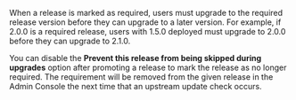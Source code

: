 When a release is marked as required, users must upgrade to the required release version before they can upgrade to a later version. For example, if 2.0.0 is a required release, users with 1.5.0 deployed must upgrade to 2.0.0 before they can upgrade to 2.1.0.

You can disable the **Prevent this release from being skipped during upgrades** option after promoting a release to mark the release as no longer required. The requirement will be removed from the given release in the Admin Console the next time that an upstream update check occurs.